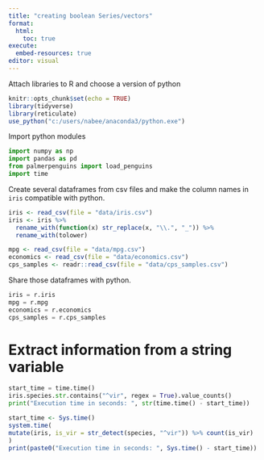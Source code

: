 ```yaml
---
title: "creating boolean Series/vectors"
format: 
  html:
    toc: true
execute: 
  embed-resources: true
editor: visual
---
```


Attach libraries to R and choose a version of python

```r
knitr::opts_chunk$set(echo = TRUE)
library(tidyverse)
library(reticulate)
use_python("c:/users/nabee/anaconda3/python.exe") 
```

Import python modules

```python
import numpy as np
import pandas as pd
from palmerpenguins import load_penguins
import time
```

Create several dataframes from csv files and make the column names in `iris` compatible with python.

```r
iris <- read_csv(file = "data/iris.csv")
iris <- iris %>%
  rename_with(function(x) str_replace(x, "\\.", "_")) %>% 
  rename_with(tolower)

mpg <- read_csv(file = "data/mpg.csv")
economics <- read_csv(file = "data/economics.csv")
cps_samples <- readr::read_csv(file = "data/cps_samples.csv")
```

Share those dataframes with python.

```python
iris = r.iris
mpg = r.mpg
economics = r.economics
cps_samples = r.cps_samples

```

# Extract information from a string variable

```python
start_time = time.time()
iris.species.str.contains("^vir", regex = True).value_counts()
print("Execution time in seconds: ", str(time.time() - start_time))
```

```r
start_time <- Sys.time()
system.time(
mutate(iris, is_vir = str_detect(species, "^vir")) %>% count(is_vir)
)
print(paste0("Execution time in seconds: ", Sys.time() - start_time))
```

